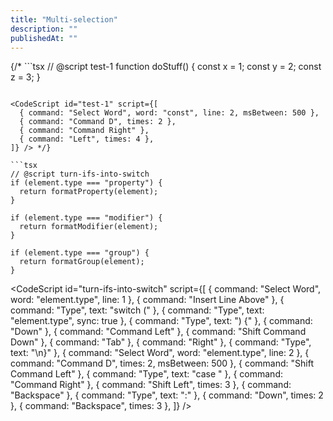 ```yaml
---
title: "Multi-selection"
description: ""
publishedAt: ""
---
```


{/* ```tsx
// @script test-1
function doStuff() {
  const x = 1;
  const y = 2;
  const z = 3;
}
```

<CodeScript id="test-1" script={[
  { command: "Select Word", word: "const", line: 2, msBetween: 500 },
  { command: "Command D", times: 2 },
  { command: "Command Right" },
  { command: "Left", times: 4 },
]} /> */}

```tsx
// @script turn-ifs-into-switch
if (element.type === "property") {
  return formatProperty(element);
}

if (element.type === "modifier") {
  return formatModifier(element);
}

if (element.type === "group") {
  return formatGroup(element);
}
```

<CodeScript id="turn-ifs-into-switch" script={[
  { command: "Select Word", word: "element.type", line: 1 },
  { command: "Insert Line Above" },
  { command: "Type", text: "switch (" },
  { command: "Type", text: "element.type", sync: true },
  { command: "Type", text: ") {" },
  { command: "Down" },
  { command: "Command Left" },
  { command: "Shift Command Down" },
  { command: "Tab" },
  { command: "Right" },
  { command: "Type", text: "\n}" },
  { command: "Select Word", word: "element.type", line: 2 },
  { command: "Command D", times: 2, msBetween: 500 },
  { command: "Shift Command Left" },
  { command: "Type", text: "case " },
  { command: "Command Right" },
  { command: "Shift Left", times: 3 },
  { command: "Backspace" },
  { command: "Type", text: ":" },
  { command: "Down", times: 2 },
  { command: "Backspace", times: 3 },
]} />